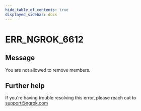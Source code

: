 ```yaml
---
hide_table_of_contents: true
displayed_sidebar: docs
---
```



# ERR_NGROK_6612

## Message

You are not allowed to remove members.

<ErrorDetails error="err_ngrok_6612" />

## Further help

If you're having trouble resolving this error, please reach out to [support@ngrok.com](mailto:support@ngrok.com?subject=Help%20with%20ERR_NGROK_6612)
